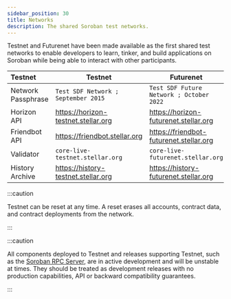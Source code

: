 ```yaml
---
sidebar_position: 30
title: Networks
description: The shared Soroban test networks.
---
```


Testnet and Futurenet have been made available as the first shared test networks to enable developers to learn, tinker, and build applications on Soroban while being able to interact with other participants.

| Testnet            | Testnet                             | Futurenet                                |
| :----------------- | ----------------------------------- | ---------------------------------------- |
| Network Passphrase | `Test SDF Network ; September 2015` | `Test SDF Future Network ; October 2022` |
| Horizon API        | https://horizon-testnet.stellar.org | https://horizon-futurenet.stellar.org    |
| Friendbot API      | https://friendbot.stellar.org       | https://friendbot-futurenet.stellar.org  |
| Validator          | `core-live-testnet.stellar.org`     | `core-live-futurenet.stellar.org`        |
| History Archive    | https://history-testnet.stellar.org | https://history-futurenet.stellar.org    |

:::caution

Testnet can be reset at any time. A reset erases all accounts, contract data, and contract deployments from the network.

:::

:::caution

All components deployed to Testnet and releases supporting Testnet, such as the [Soroban RPC Server], are in active development and will be unstable at times. They should be treated as development releases with no production capabilities, API or backward compatibility guarantees.

:::

[Soroban RPC Server]: https://github.com/stellar/quickstart#soroban-rpc-server
